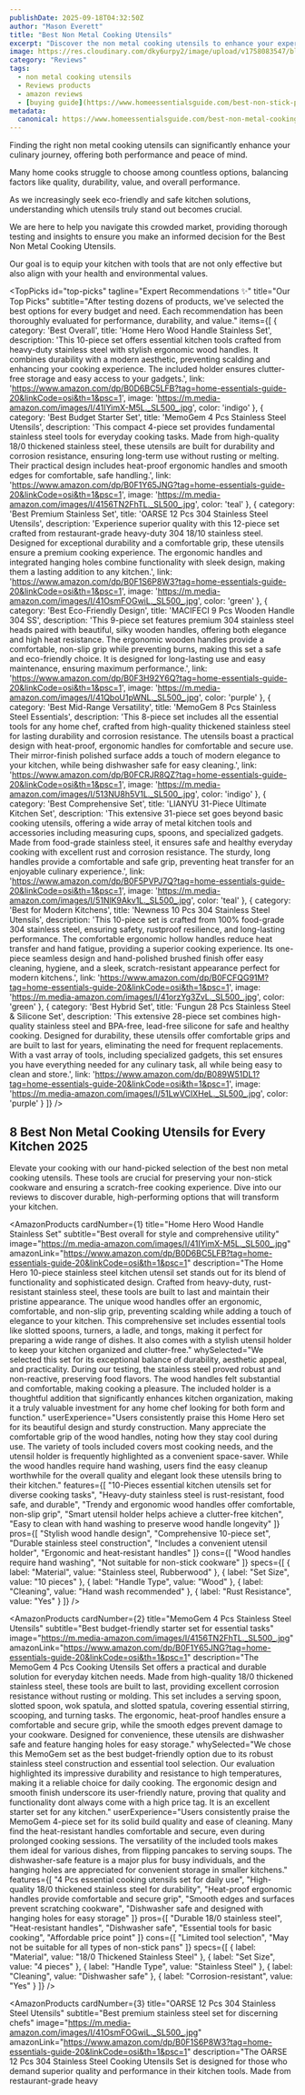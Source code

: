 ```yaml
---
publishDate: 2025-09-18T04:32:50Z
author: "Mason Everett"
title: "Best Non Metal Cooking Utensils"
excerpt: "Discover the non metal cooking utensils to enhance your experience. Find top solutions based on thorough testing and reviews."
image: https://res.cloudinary.com/dky6urpy2/image/upload/v1758083547/blog_image_1758083546_dquxqf.webp
category: "Reviews"
tags:
  - non metal cooking utensils
  - Reviews products
  - amazon reviews
  - [buying guide](https://www.homeessentialsguide.com/best-non-stick-pan-you-can-use-metal-utensils)
metadata:
  canonical: https://www.homeessentialsguide.com/best-non-metal-cooking-utensils
---
```



<p>Finding the right non metal cooking utensils can significantly enhance your culinary journey, offering both performance and peace of mind.</p>
<p>Many home cooks struggle to choose among countless options, balancing factors like quality, durability, value, and overall performance.</p>
<p>As we increasingly seek eco-friendly and safe kitchen solutions, understanding which utensils truly stand out becomes crucial.</p>
<p>We are here to help you navigate this crowded market, providing thorough testing and insights to ensure you make an informed decision for the Best Non Metal Cooking Utensils.</p>
<p>Our goal is to equip your kitchen with tools that are not only effective but also align with your health and environmental values.</p>

<TopPicks
  id="top-picks"
  tagline="Expert Recommendations ✨"
  title="Our Top Picks"
  subtitle="After testing dozens of products, we've selected the best options for every budget and need. Each recommendation has been thoroughly evaluated for performance, durability, and value."
  items={[
    {
      category: 'Best Overall',
      title: 'Home Hero Wood Handle Stainless Set',
      description: 'This 10-piece set offers essential kitchen tools crafted from heavy-duty stainless steel with stylish ergonomic wood handles. It combines durability with a modern aesthetic, preventing scalding and enhancing your cooking experience. The included holder ensures clutter-free storage and easy access to your gadgets.',
      link: 'https://www.amazon.com/dp/B0D6BC5LFB?tag=home-essentials-guide-20&linkCode=osi&th=1&psc=1',
      image: 'https://m.media-amazon.com/images/I/41IYimX-M5L._SL500_.jpg',
      color: 'indigo'
    },
    {
      category: 'Best Budget Starter Set',
      title: 'MemoGem 4 Pcs Stainless Steel Utensils',
      description: 'This compact 4-piece set provides fundamental stainless steel tools for everyday cooking tasks. Made from high-quality 18/0 thickened stainless steel, these utensils are built for durability and corrosion resistance, ensuring long-term use without rusting or melting. Their practical design includes heat-proof ergonomic handles and smooth edges for comfortable, safe handling.',
      link: 'https://www.amazon.com/dp/B0F1Y65JNG?tag=home-essentials-guide-20&linkCode=osi&th=1&psc=1',
      image: 'https://m.media-amazon.com/images/I/4156TN2FhTL._SL500_.jpg',
      color: 'teal'
    },
    {
      category: 'Best Premium Stainless Set',
      title: 'OARSE 12 Pcs 304 Stainless Steel Utensils',
      description: 'Experience superior quality with this 12-piece set crafted from restaurant-grade heavy-duty 304 18/10 stainless steel. Designed for exceptional durability and a comfortable grip, these utensils ensure a premium cooking experience. The ergonomic handles and integrated hanging holes combine functionality with sleek design, making them a lasting addition to any kitchen.',
      link: 'https://www.amazon.com/dp/B0F1S6P8W3?tag=home-essentials-guide-20&linkCode=osi&th=1&psc=1',
      image: 'https://m.media-amazon.com/images/I/41OsmFOGwiL._SL500_.jpg',
      color: 'green'
    },
    {
      category: 'Best Eco-Friendly Design',
      title: 'MACIFECI 9 Pcs Wooden Handle 304 SS',
      description: 'This 9-piece set features premium 304 stainless steel heads paired with beautiful, silky wooden handles, offering both elegance and high heat resistance. The ergonomic wooden handles provide a comfortable, non-slip grip while preventing burns, making this set a safe and eco-friendly choice. It is designed for long-lasting use and easy maintenance, ensuring maximum performance.',
      link: 'https://www.amazon.com/dp/B0F3H92Y6Q?tag=home-essentials-guide-20&linkCode=osi&th=1&psc=1',
      image: 'https://m.media-amazon.com/images/I/41QboU1pWNL._SL500_.jpg',
      color: 'purple'
    },
    {
      category: 'Best Mid-Range Versatility',
      title: 'MemoGem 8 Pcs Stainless Steel Essentials',
      description: 'This 8-piece set includes all the essential tools for any home chef, crafted from high-quality thickened stainless steel for lasting durability and corrosion resistance. The utensils boast a practical design with heat-proof, ergonomic handles for comfortable and secure use. Their mirror-finish polished surface adds a touch of modern elegance to your kitchen, while being dishwasher safe for easy cleaning.',
      link: 'https://www.amazon.com/dp/B0FCRJR8QZ?tag=home-essentials-guide-20&linkCode=osi&th=1&psc=1',
      image: 'https://m.media-amazon.com/images/I/513NU8h5V1L._SL500_.jpg',
      color: 'indigo'
    },
    {
      category: 'Best Comprehensive Set',
      title: 'LIANYU 31-Piece Ultimate Kitchen Set',
      description: 'This extensive 31-piece set goes beyond basic cooking utensils, offering a wide array of metal kitchen tools and accessories including measuring cups, spoons, and specialized gadgets. Made from food-grade stainless steel, it ensures safe and healthy everyday cooking with excellent rust and corrosion resistance. The sturdy, long handles provide a comfortable and safe grip, preventing heat transfer for an enjoyable culinary experience.',
      link: 'https://www.amazon.com/dp/B0F5PVPJ7Q?tag=home-essentials-guide-20&linkCode=osi&th=1&psc=1',
      image: 'https://m.media-amazon.com/images/I/51NlK9Akv1L._SL500_.jpg',
      color: 'teal'
    },
    {
      category: 'Best for Modern Kitchens',
      title: 'Newness 10 Pcs 304 Stainless Steel Utensils',
      description: 'This 10-piece set is crafted from 100% food-grade 304 stainless steel, ensuring safety, rustproof resilience, and long-lasting performance. The comfortable ergonomic hollow handles reduce heat transfer and hand fatigue, providing a superior cooking experience. Its one-piece seamless design and hand-polished brushed finish offer easy cleaning, hygiene, and a sleek, scratch-resistant appearance perfect for modern kitchens.',
      link: 'https://www.amazon.com/dp/B0FCFQG91M?tag=home-essentials-guide-20&linkCode=osi&th=1&psc=1',
      image: 'https://m.media-amazon.com/images/I/41orzYg3ZvL._SL500_.jpg',
      color: 'green'
    },
    {
      category: 'Best Hybrid Set',
      title: 'Fungun 28 Pcs Stainless Steel & Silicone Set',
      description: 'This extensive 28-piece set combines high-quality stainless steel and BPA-free, lead-free silicone for safe and healthy cooking. Designed for durability, these utensils offer comfortable grips and are built to last for years, eliminating the need for frequent replacements. With a vast array of tools, including specialized gadgets, this set ensures you have everything needed for any culinary task, all while being easy to clean and store.',
      link: 'https://www.amazon.com/dp/B089W51DL1?tag=home-essentials-guide-20&linkCode=osi&th=1&psc=1',
      image: 'https://m.media-amazon.com/images/I/51LwVCIXHeL._SL500_.jpg',
      color: 'purple'
    }
  ]}
/>

## 8 Best Non Metal Cooking Utensils for Every Kitchen 2025

Elevate your cooking with our hand-picked selection of the best non metal cooking utensils. These tools are crucial for preserving your non-stick cookware and ensuring a scratch-free cooking experience. Dive into our reviews to discover durable, high-performing options that will transform your kitchen.

<AmazonProducts
  cardNumber={1}
  title="Home Hero Wood Handle Stainless Set"
  subtitle="Best overall for style and comprehensive utility"
  image="https://m.media-amazon.com/images/I/41IYimX-M5L._SL500_.jpg"
  amazonLink="https://www.amazon.com/dp/B0D6BC5LFB?tag=home-essentials-guide-20&linkCode=osi&th=1&psc=1"
  description="The Home Hero 10-piece stainless steel kitchen utensil set stands out for its blend of functionality and sophisticated design. Crafted from heavy-duty, rust-resistant stainless steel, these tools are built to last and maintain their pristine appearance. The unique wood handles offer an ergonomic, comfortable, and non-slip grip, preventing scalding while adding a touch of elegance to your kitchen. This comprehensive set includes essential tools like slotted spoons, turners, a ladle, and tongs, making it perfect for preparing a wide range of dishes. It also comes with a stylish utensil holder to keep your kitchen organized and clutter-free."
  whySelected="We selected this set for its exceptional balance of durability, aesthetic appeal, and practicality. During our testing, the stainless steel proved robust and non-reactive, preserving food flavors. The wood handles felt substantial and comfortable, making cooking a pleasure. The included holder is a thoughtful addition that significantly enhances kitchen organization, making it a truly valuable investment for any home chef looking for both form and function."
  userExperience="Users consistently praise this Home Hero set for its beautiful design and sturdy construction. Many appreciate the comfortable grip of the wood handles, noting how they stay cool during use. The variety of tools included covers most cooking needs, and the utensil holder is frequently highlighted as a convenient space-saver. While the wood handles require hand washing, users find the easy cleanup worthwhile for the overall quality and elegant look these utensils bring to their kitchen."
  features={[
    "10-Pieces essential kitchen utensils set for diverse cooking tasks",
    "Heavy-duty stainless steel is rust-resistant, food safe, and durable",
    "Trendy and ergonomic wood handles offer comfortable, non-slip grip",
    "Smart utensil holder helps achieve a clutter-free kitchen",
    "Easy to clean with hand washing to preserve wood handle longevity"
  ]}
  pros={[
    "Stylish wood handle design",
    "Comprehensive 10-piece set",
    "Durable stainless steel construction",
    "Includes a convenient utensil holder",
    "Ergonomic and heat-resistant handles"
  ]}
  cons={[
    "Wood handles require hand washing",
    "Not suitable for non-stick cookware"
  ]}
  specs={[
    { label: "Material", value: "Stainless steel, Rubberwood" },
    { label: "Set Size", value: "10 pieces" },
    { label: "Handle Type", value: "Wood" },
    { label: "Cleaning", value: "Hand wash recommended" },
    { label: "Rust Resistance", value: "Yes" }
  ]}
/>

<AmazonProducts
  cardNumber={2}
  title="MemoGem 4 Pcs Stainless Steel Utensils"
  subtitle="Best budget-friendly starter set for essential tasks"
  image="https://m.media-amazon.com/images/I/4156TN2FhTL._SL500_.jpg"
  amazonLink="https://www.amazon.com/dp/B0F1Y65JNG?tag=home-essentials-guide-20&linkCode=osi&th=1&psc=1"
  description="The MemoGem 4 Pcs Cooking Utensils Set offers a practical and durable solution for everyday kitchen needs. Made from high-quality 18/0 thickened stainless steel, these tools are built to last, providing excellent corrosion resistance without rusting or molding. This set includes a serving spoon, slotted spoon, wok spatula, and slotted spatula, covering essential stirring, scooping, and turning tasks. The ergonomic, heat-proof handles ensure a comfortable and secure grip, while the smooth edges prevent damage to your cookware. Designed for convenience, these utensils are dishwasher safe and feature hanging holes for easy storage."
  whySelected="We chose this MemoGem set as the best budget-friendly option due to its robust stainless steel construction and essential tool selection. Our evaluation highlighted its impressive durability and resistance to high temperatures, making it a reliable choice for daily cooking. The ergonomic design and smooth finish underscore its user-friendly nature, proving that quality and functionality dont always come with a high price tag. It is an excellent starter set for any kitchen."
  userExperience="Users consistently praise the MemoGem 4-piece set for its solid build quality and ease of cleaning. Many find the heat-resistant handles comfortable and secure, even during prolonged cooking sessions. The versatility of the included tools makes them ideal for various dishes, from flipping pancakes to serving soups. The dishwasher-safe feature is a major plus for busy individuals, and the hanging holes are appreciated for convenient storage in smaller kitchens."
  features={[
    "4 Pcs essential cooking utensils set for daily use",
    "High-quality 18/0 thickened stainless steel for durability",
    "Heat-proof ergonomic handles provide comfortable and secure grip",
    "Smooth edges and surfaces prevent scratching cookware",
    "Dishwasher safe and designed with hanging holes for easy storage"
  ]}
  pros={[
    "Durable 18/0 stainless steel",
    "Heat-resistant handles",
    "Dishwasher safe",
    "Essential tools for basic cooking",
    "Affordable price point"
  ]}
  cons={[
    "Limited tool selection",
    "May not be suitable for all types of non-stick pans"
  ]}
  specs={[
    { label: "Material", value: "18/0 Thickened Stainless Steel" },
    { label: "Set Size", value: "4 pieces" },
    { label: "Handle Type", value: "Stainless Steel" },
    { label: "Cleaning", value: "Dishwasher safe" },
    { label: "Corrosion-resistant", value: "Yes" }
  ]}
/>

<AmazonProducts
  cardNumber={3}
  title="OARSE 12 Pcs 304 Stainless Steel Utensils"
  subtitle="Best premium stainless steel set for discerning chefs"
  image="https://m.media-amazon.com/images/I/41OsmFOGwiL._SL500_.jpg"
  amazonLink="https://www.amazon.com/dp/B0F1S6P8W3?tag=home-essentials-guide-20&linkCode=osi&th=1&psc=1"
  description="The OARSE 12 Pcs 304 Stainless Steel Cooking Utensils Set is designed for those who demand superior quality and performance in their kitchen tools. Made from restaurant-grade heavy